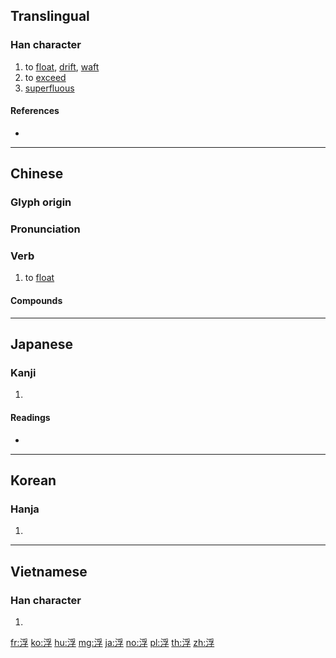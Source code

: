 ==Translingual==

===Han character===
{{Han char|rn=85|rad=水|as=07|sn=10|four=32147|canj=EBND|ids=⿰氵孚}}

# to [[float]], [[drift]], [[waft]]
# to [[exceed]]
# [[superfluous]]

====References====
* {{Han ref|kx=0624.230|dkj=17487|dj=1022.070|hdz=31629.040|uh=6D6E|ud=28014|bh=AF42|bd=44866}}

----

==Chinese==
{{zh-forms}}

===Glyph origin===
{{Han etym}}

===Pronunciation===
{{zh-pron
|m=fú
|ma=y
|c=fau4
|h=pfs=fèu/phò/phèu/phù/fù
|h_note=fèu, phò, phèu, phù - vernacular; fù - literary
|md=
|mn=phû
|w=
|mc=y
|oc=y
|cat=v
}}

===Verb===
{{zh-verb}}

# to [[float]]
#: {{zh-x|浮 在 水面|'''float''' on (top of) water}}

====Compounds====
{{zh-der|浮報|浮標|浮冰|浮薄|浮財|浮塵|浮沉|浮船塢|浮詞|浮蕩|浮雕|浮吊|浮動|浮動工資制|浮動匯率|浮泛|浮光掠影|浮華|浮滑|浮家泛宅|浮誇|浮浪|浮禮兒|浮力|浮露|浮碼頭|浮面|浮面兒|浮名|浮皮|浮皮兒|浮皮蹭癢|浮皮潦草|浮漂|浮萍|浮淺|浮橋|浮生|浮屍|浮石|浮水|浮說|浮筒|浮頭|浮頭兒|浮屠|浮圖|浮土|浮文|浮現|浮想|浮小麥|浮性|浮言|浮岩|浮豔|浮漾|浮游|浮游生物|浮語虚辭|浮雲|浮躁|浮腫|浮子}}

----

==Japanese==

===Kanji===
{{ja-kanji|grade=c|rs=水07}}

# {{defn|lang=ja|sort=水07}}

====Readings====
* {{ja-readings|goon=[[ぶ]] (bu)|kanon=[[ふう]] (fū)|kanyoon=[[ふ]] (fu)|kun=[[うく]] (uku), [[うかぶ]] (ukabu), [[うき]] (uki)}}

----

==Korean==

===Hanja===
{{ko-hanja|hangeul=부|eumhun=|rv=bu|mr=pu|y=pu}}

# {{defn|lang=ko|sort=水07}}

----

==Vietnamese==

===Han character===
{{vi-hantu|[[phù]], [[nổi]]|rs=水07}}

# {{defn|lang=vi|sort=水07}}

[[fr:浮]]
[[ko:浮]]
[[hu:浮]]
[[mg:浮]]
[[ja:浮]]
[[no:浮]]
[[pl:浮]]
[[th:浮]]
[[zh:浮]]